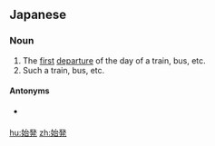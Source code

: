 ==Japanese==
{{ja-kanjitab|し|はつ|yomi=o}}

===Noun===
{{ja-noun|しはつ|kyu=始發}}

# The [[first]] [[departure]] of the day of a train, bus, etc.
# Such a train, bus, etc.

====Antonyms====
* {{sense|first departure}} {{ja-r|終発|しゅうはつ}}

[[hu:始発]]
[[zh:始発]]